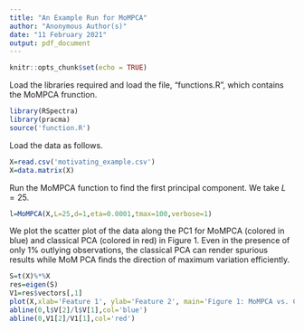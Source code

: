 ---
title: "An Example Run for MoMPCA"
author: "Anonymous Author(s)"
date: "11 February 2021"
output: pdf_document
---

```{r setup, include=FALSE}
knitr::opts_chunk$set(echo = TRUE)
```


Load the libraries required and load the file, "functions.R", which contains the MoMPCA frunction.
```{r}
library(RSpectra)
library(pracma)
source('function.R')
```
Load the data as follows. 
```{r}
X=read.csv('motivating_example.csv')
X=data.matrix(X)
```
Run the MoMPCA function to find the first principal component. We take $L=25$.
```{r}
l=MoMPCA(X,L=25,d=1,eta=0.0001,tmax=100,verbose=1)
```
We plot the scatter plot of the data along the PC1 for MoMPCA (colored in blue) and classical PCA (colored in red) in Figure 1. Even in the presence of only 1% outlying observations, the classical PCA can render spurious results while MoM PCA finds the direction of maximum variation efficiently.
```{r, echo=FALSE}
S=t(X)%*%X
res=eigen(S)
V1=res$vectors[,1]
plot(X,xlab='Feature 1', ylab='Feature 2', main='Figure 1: MoMPCA vs. Classical PCA')
abline(0,l$V[2]/l$V[1],col='blue')
abline(0,V1[2]/V1[1],col='red')
```
 
 